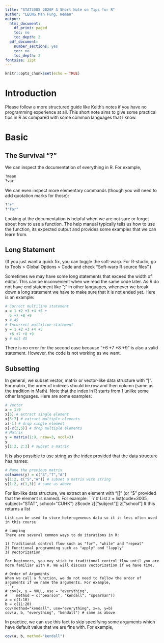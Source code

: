 ```yaml
---
title: "STAT3005 2020F A Short Note on Tips for R"
author: "LEUNG Man Fung, Heman"
output:
  html_document:
    df_print: paged
    toc: no
    toc_depth: 2
  pdf_document:
    number_sections: yes
    toc: no
    toc_depth: 2
fontsize: 12pt
---
```


```r
knitr::opts_chunk$set(echo = TRUE)
```

# Introduction
Please follow a more structured guide like Keith's notes if you have no programming experience at all. This short note aims to give some practical tips in R as compared with some common languages that I know.

# Basic
## The Survival "?"
We can inspect the documentation of everything in R. For example,
```r
?mean
?var
```
We can even inspect more elementary commands (though you will need to add quotation marks for those):
```r
?"+"
?"for"
```
Looking at the documentation is helpful when we are not sure or forget about how to use a function. The help manual typically tells us how to use the function, its expected output and provides some examples that we can learn from.

## Long Statement
(If you just want a quick fix, you can toggle the soft-warp. For R-studio, go to Tools > Global Options > Code and check "Soft-warp R source files".)

Sometimes we may have some long statements that exceed the width of editor. This can be inconvenient when we read the same code later. As R do not have end statement like ";" in other languages, whenever we break down a long statement we have to make sure that it is not ended yet. Here is an example:
```r
# Correct multiline statement
x = 1 +2 +3 +4 +5 +
  6 +7 +8 +9
x # 45
# Incorrect multiline statement
y = 1 +2 +3 +4 +5
  +6 +7 +8 +9
y # not 45
```
There is no error for the second case because "+6 +7 +8 +9" is also a valid statement. However, the code is not working as we want.

## Subsetting
In general, we subset vector, matrix or vector-like data structure with "[". For matrix, the order of indexes should be row and then column (same as the tradition in Math). Note that the index in R starts from 1 unlike some other languages. Here are some examples:
```r
# Vector
x = 1:9
x[5] # extract single element
x[5:7] # extract multiple elements
x[-1] # drop single element
x[-c(3,5)] # drop multiple elements
# Matrix
y = matrix(1:9, nrow=3, ncol=3)
y
y[1:2, 2:3] # subset a matrix
```
It is also possible to use string as the index provided that the data structure has names:
```r
# Name the previous matrix
colnames(y) = c("S","T","A")
y[1:2, c("S","A")] # subset a matrix with string
y[1:2, c(1,3)] # same as above
```
For list-like data structure, we extract an element with "[[" (or "$" provided that the element is named). For example:
```r
# List
z = list(code=3005, subject="STAT", school="CUHK")
z$code
z[["subject"]]
z["school"] # this returns a list
```
List can be used to store heterogeneous data so it is less often used in this course.

# Looping
There are several common ways to do iterations in R:

1) Traditional control flow such as "for", "while" and "repeat"  
2) Functional programming such as "apply" and "lapply"  
3) Vectorization  

For beginners, you may stick to traditional control flow until you are more familiar with R. We will discuss vectorization if we have time.

# Order of Arguments
When we call a function, we do not need to follow the order of arguments if we name the arguments. For example,
```r
# cov(x, y = NULL, use = "everything",
#    method = c("pearson", "kendall", "spearman"))
a = c(1:10)
b = c(11:20)
cov(method="kendall", use="everything", x=a, y=b)
cov(a, b, "everything", "kendall") # same as above
```
In practice, we can use this fact to skip specifying some arguments which have default value that we are fine with. For example,
```r
cov(a, b, method="kendall")
```